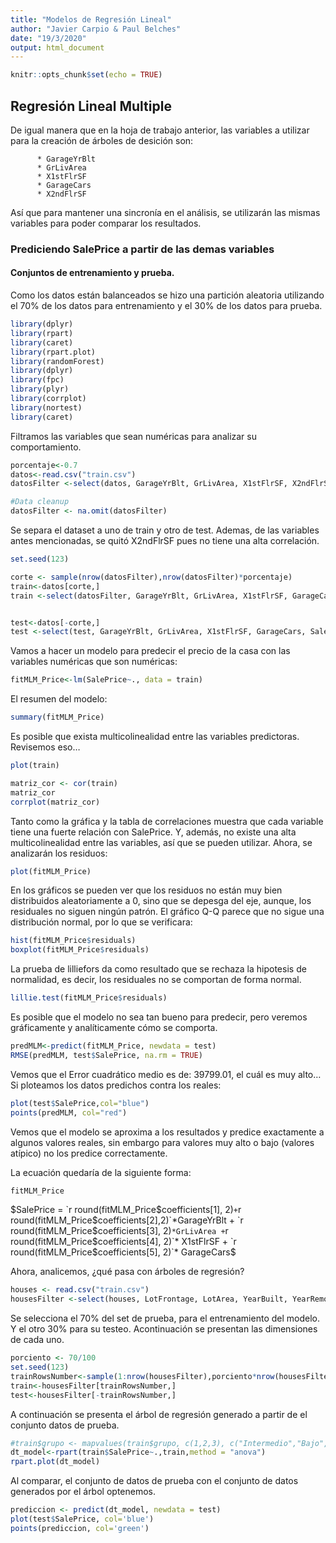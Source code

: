 ```yaml
---
title: "Modelos de Regresión Lineal"
author: "Javier Carpio & Paul Belches"
date: "19/3/2020"
output: html_document
---
```


```r
knitr::opts_chunk$set(echo = TRUE)
```


## Regresión Lineal Multiple

De igual manera que en la hoja de trabajo anterior, las variables a utilizar para la creación de árboles de desición son: 

          * GarageYrBlt
          * GrLivArea
          * X1stFlrSF
          * GarageCars
          * X2ndFlrSF

Así que para mantener una sincronía en el análisis, se utilizarán las mismas variables para poder comparar los resultados.
  
### Prediciendo SalePrice a partir de las demas variables

#### Conjuntos de entrenamiento y prueba.  

Como los datos están balanceados se hizo una partición aleatoria utilizando el 70% de los datos para entrenamiento y el 30% de los datos para prueba. 

```r
library(dplyr)
library(rpart)
library(caret)
library(rpart.plot)
library(randomForest)
library(dplyr) 
library(fpc) 
library(plyr)
library(corrplot)
library(nortest)
library(caret)
```

Filtramos las variables que sean numéricas para analizar su comportamiento.
```r
porcentaje<-0.7
datos<-read.csv("train.csv")
datosFilter <-select(datos, GarageYrBlt, GrLivArea, X1stFlrSF, X2ndFlrSF, GarageCars, SalePrice)

#Data cleanup
datosFilter <- na.omit(datosFilter)
```

Se separa el dataset a uno de train y otro de test. Ademas, de las variables antes mencionadas, se quitó X2ndFlrSF pues no tiene una alta correlación.
```r
set.seed(123)

corte <- sample(nrow(datosFilter),nrow(datosFilter)*porcentaje)
train<-datos[corte,]
train <-select(datosFilter, GarageYrBlt, GrLivArea, X1stFlrSF, GarageCars, SalePrice)


test<-datos[-corte,]
test <-select(test, GarageYrBlt, GrLivArea, X1stFlrSF, GarageCars, SalePrice)
```

Vamos a hacer un modelo para predecir el precio de la casa con las variables numéricas que son numéricas:   

```r
fitMLM_Price<-lm(SalePrice~., data = train)
```

El resumen del modelo:

```r
summary(fitMLM_Price)
```

  
Es posible que exista multicolinealidad entre las variables predictoras. Revisemos eso...

```r
plot(train)
```

```r
matriz_cor <- cor(train)
matriz_cor
corrplot(matriz_cor)
```

  
Tanto como la gráfica y la tabla de correlaciones muestra que cada variable tiene una fuerte relación con SalePrice. Y, además, no existe una alta multicolinealidad entre las variables, así que se pueden utilizar. Ahora, se analizarán los residuos:

```r
plot(fitMLM_Price)
```
  

En los gráficos se pueden ver que los residuos no están muy bien distribuidos aleatoriamente a 0, sino que se depesga del eje, aunque, los residuales no siguen ningún patrón. El gráfico Q-Q parece que no sigue una distribución normal, por lo que se verificara:

```r
hist(fitMLM_Price$residuals)
boxplot(fitMLM_Price$residuals)
```

La prueba de lilliefors da como resultado que se rechaza la hipotesis de normalidad, es decir, los residuales no se comportan de forma normal.
```r
lillie.test(fitMLM_Price$residuals)
```

Es posible que el modelo no sea tan bueno para predecir, pero veremos gráficamente y analíticamente cómo se comporta.
```r
predMLM<-predict(fitMLM_Price, newdata = test)
RMSE(predMLM, test$SalePrice, na.rm = TRUE)
```

Vemos que el Error cuadrático medio es de: 39799.01, el cuál es muy alto... Si ploteamos los datos predichos contra los reales:

```r
plot(test$SalePrice,col="blue")
points(predMLM, col="red")
```
  
Vemos que el modelo se aproxima a los resultados y predice exactamente a algunos valores reales, sin embargo para valores muy alto o bajo (valores atípico) no los predice correctamente.

La ecuación quedaría de la siguiente forma:

```r
fitMLM_Price
```


$SalePrice = `r round(fitMLM_Price$coefficients[1], 2)` + `r round(fitMLM_Price$coefficients[2],2)`*GarageYrBlt + `r round(fitMLM_Price$coefficients[3], 2)`*GrLivArea + `r round(fitMLM_Price$coefficients[4], 2)`* X1stFlrSF + `r round(fitMLM_Price$coefficients[5], 2)`* GarageCars$

Ahora, analicemos, ¿qué pasa con árboles de regresión?

```r
houses <- read.csv("train.csv")
housesFilter <-select(houses, LotFrontage, LotArea, YearBuilt, YearRemodAdd, MasVnrArea, BsmtFinSF1,BsmtFinSF2,BsmtUnfSF,TotalBsmtSF,X1stFlrSF,X2ndFlrSF,LowQualFinSF,GrLivArea,TotRmsAbvGrd,Fireplaces,GarageYrBlt,GarageCars,GarageArea,WoodDeckSF,OpenPorchSF,EnclosedPorch,ScreenPorch,PoolArea,MoSold,SalePrice,YrSold)
```


Se selecciona el 70% del set de prueba, para el entrenamiento del modelo. Y el otro 30% para su testeo. Acontinuación se presentan las dimensiones de cada uno. 

```r
porciento <- 70/100
set.seed(123)
trainRowsNumber<-sample(1:nrow(housesFilter),porciento*nrow(housesFilter))
train<-housesFilter[trainRowsNumber,]
test<-housesFilter[-trainRowsNumber,]
```

A continuación se presenta el árbol de regresión generado a partir de el conjunto datos de prueba.

```r
#train$grupo <- mapvalues(train$grupo, c(1,2,3), c("Intermedio","Bajo","Caro"))
dt_model<-rpart(train$SalePrice~.,train,method = "anova")
rpart.plot(dt_model)
```

Al comparar, el conjunto de datos de prueba con el conjunto de datos generados por el árbol optenemos. 

```r
prediccion <- predict(dt_model, newdata = test)
plot(test$SalePrice, col='blue')
points(prediccion, col='green')
```



